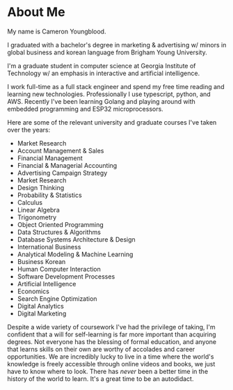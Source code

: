 # About Me

My name is Cameron Youngblood.

I graduated with a bachelor's degree in marketing & advertising w/ minors in global business and korean language from Brigham Young University.

I'm a graduate student in computer science at Georgia Institute of Technology w/ an emphasis in interactive and artificial intelligence.

I work full-time as a full stack engineer and spend my free time reading and learning new technologies. Professionally I use typescript, python, and AWS. Recently I've been learning Golang and playing around with embedded programming and ESP32 microprocessors.

Here are some of the relevant university and graduate courses I've taken over the years:

- Market Research
- Account Management & Sales
- Financial Management
- Financial & Managerial Accounting
- Advertising Campaign Strategy
- Market Research
- Design Thinking
- Probability & Statistics
- Calculus
- Linear Algebra
- Trigonometry
- Object Oriented Programming
- Data Structures & Algorithms
- Database Systems Architecture & Design
- International Business
- Analytical Modeling & Machine Learning
- Business Korean
- Human Computer Interaction
- Software Development Processes
- Artificial Intelligence
- Economics
- Search Engine Optimization
- Digital Analytics
- Digital Marketing

Despite a wide variety of coursework I've had the privilege of taking, I'm confident that a will for self-learning is far more important than acquiring degrees. Not everyone has the blessing of formal education, and anyone that learns skills on their own are worthy of accolades and career opportunities. We are incredibly lucky to live in a time where the world's knowledge is freely accessible through online videos and books, we just have to know where to look. There has _never_ been a better time in the history of the world to learn. It's a great time to be an autodidact.
